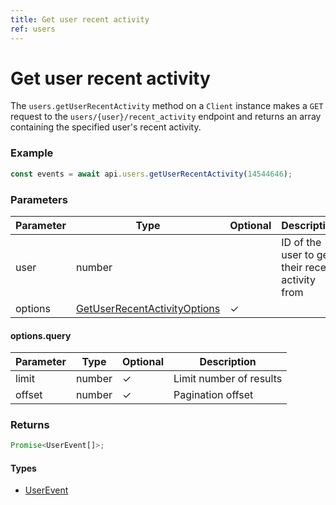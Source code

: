 ```yaml
---
title: Get user recent activity
ref: users
---
```


# Get user recent activity

The `users.getUserRecentActivity` method on a `Client` instance makes a `GET` request to the `users/{user}/recent_activity` endpoint and returns an array containing the specified user's recent activity.

### Example

```ts
const events = await api.users.getUserRecentActivity(14544646);
```

### Parameters

| Parameter | Type                                                                         | Optional | Description                                      |
| --------- | ---------------------------------------------------------------------------- | -------- | ------------------------------------------------ |
| user      | number                                                                       |          | ID of the user to get their recent activity from |
| options   | [GetUserRecentActivityOptions](/references/get-user-recent-activity-options) | ✓        |                                                  |

#### options.query

| Parameter | Type   | Optional | Description             |
| --------- | ------ | -------- | ----------------------- |
| limit     | number | ✓        | Limit number of results |
| offset    | number | ✓        | Pagination offset       |

### Returns

```ts
Promise<UserEvent[]>;
```

#### Types

- [UserEvent](/references/user-event)
